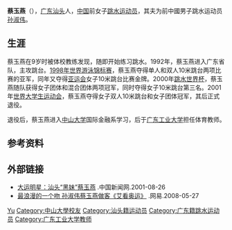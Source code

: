 {{No footnotes|time=2018-09-29T06:26:26+00:00}}
{{noteTA|G1=Aquatics}}
{{Infobox sportsperson
|圖片= 
|图片简介=
|姓名= 蔡玉燕
|昵称= 黑妹
|國籍= {{PRC}}
|出生日期= {{birth_year_and_age|1982|}}
|出生地點= {{CHN}}[[广东省|广东省]][[汕头市|汕头市]]
|居住地= 
|逝世日期=
|逝世地點=
|身高= 
|體重= 
|运动= [[跳水|跳水]]
|項目= 10米高台、10米高台雙人
|級別=
|俱樂部=
|大學校隊=
|拍檔=
|前任拍檔= [[陈莉|陈莉]]
|教練=
|退役=2001年
}}

'''蔡玉燕'''（{{bd|1982年|5月|catIdx=Cai Yuyan}}），[[广东省|广东]][[汕头市|汕头]]人，[[中华人民共和国|中国]]前女子[[跳水|跳水]][[运动员|运动员]]，其夫为前中國男子跳水运动员[[孙淑伟|孙淑伟]]。

== 生涯 ==
蔡玉燕在9岁时被体校教练发现，随即开始练习跳水。1992年，蔡玉燕进入广东省队，主攻跳台。[[1998年世界游泳锦标赛|1998年世界游泳锦标赛]]，蔡玉燕夺得单人和双人10米跳台两项比赛的亚军，同年又夺得[[1998年亚洲运动会|亚运会]]女子10米跳台比赛金牌。2000年[[跳水世界杯|跳水世界杯]]，蔡玉燕随队获得女子团体和混合团体两项冠军，同时夺得女子10米跳台第三名。2001年[[世界大学生运动会|世界大学生运动会]]，蔡玉燕夺得女子双人10米跳台和女子团体冠军，其后正式退役。

退役后，蔡玉燕进入[[中山大学|中山大学]]国际金融系学习，后于[[广东工业大学|广东工业大学]]担任体育教师。

== 参考资料 ==
{{reflist}}

== 外部链接 ==
* [http://www.chinanews.com/2001-08-26/26/116496.html 大运明星：汕头“黑妹”蔡玉燕] {{Wayback|url=http://www.chinanews.com/2001-08-26/26/116496.html |date=20160305090118 }}.中国新闻网.2001-08-26
* [http://2008.163.com/08/0527/01/4CTNGG3500742IAB.html 最浪漫的一个吻 孙淑伟蔡玉燕做客《艾看奥运》] {{Wayback|url=http://2008.163.com/08/0527/01/4CTNGG3500742IAB.html |date=20080829171707 }}.网易.2008-05-27

{{亚洲运动会跳水比赛女子10米跳台冠军}}

{{Authority control}}
{{DEFAULTSORT:Cai蔡}}
[[Category:蔡姓|Yu]]
[[Category:中山大學校友|Category:中山大學校友]]
[[Category:汕头籍运动员|Category:汕头籍运动员]]
[[Category:广东籍跳水运动员|Category:广东籍跳水运动员]]
[[Category:广东工业大学教师|Category:广东工业大学教师]]